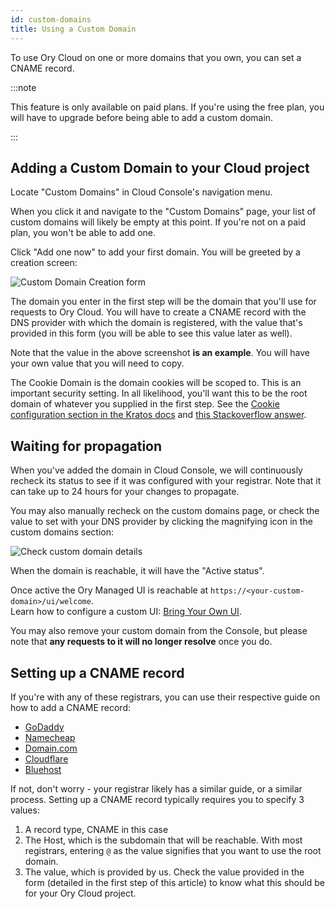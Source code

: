 ```yaml
---
id: custom-domains
title: Using a Custom Domain
---
```


To use Ory Cloud on one or more domains that you own, you can set a CNAME
record.

:::note

This feature is only available on paid plans. If you're using the free plan, you
will have to upgrade before being able to add a custom domain.

:::

## Adding a Custom Domain to your Cloud project

Locate "Custom Domains" in Cloud Console's navigation menu.

When you click it and navigate to the "Custom Domains" page, your list of custom
domains will likely be empty at this point. If you're not on a paid plan, you
won't be able to add one.

Click "Add one now" to add your first domain. You will be greeted by a creation
screen:

![Custom Domain Creation form](./custom-domains/cname-create.png)

The domain you enter in the first step will be the domain that you'll use for
requests to Ory Cloud. You will have to create a CNAME record with the DNS
provider with which the domain is registered, with the value that's provided in
this form (you will be able to see this value later as well).

Note that the value in the above screenshot **is an example**. You will have
your own value that you will need to copy.

The Cookie Domain is the domain cookies will be scoped to. This is an important
security setting. In all likelihood, you'll want this to be the root domain of
whatever you supplied in the first step. See the
[Cookie configuration section in the Kratos docs](https://www.ory.sh/kratos/docs/guides/configuring-cookies/)
and [this Stackoverflow answer](https://stackoverflow.com/a/23086139).

## Waiting for propagation

When you've added the domain in Cloud Console, we will continuously recheck its
status to see if it was configured with your registrar. Note that it can take up
to 24 hours for your changes to propagate.

You may also manually recheck on the custom domains page, or check the value to
set with your DNS provider by clicking the magnifying icon in the custom domains
section:

![Check custom domain details](./custom-domains/cname-check.png)

When the domain is reachable, it will have the "Active status".

Once active the Ory Managed UI is reachable at
`https://<your-custom-domain>/ui/welcome`.  
Learn how to configure a custom UI:
[Bring Your Own UI](bring-your-user-interface.mdx).

You may also remove your custom domain from the Console, but please note that
**any requests to it will no longer resolve** once you do.

## Setting up a CNAME record

If you're with any of these registrars, you can use their respective guide on
how to add a CNAME record:

- [GoDaddy](https://www.godaddy.com/help/add-a-cname-record-19236)
- [Namecheap](https://www.namecheap.com/support/knowledgebase/article.aspx/9646/2237/how-to-create-a-cname-record-for-your-domain/)
- [Domain.com](https://www.domain.com/help/article/dns-management-how-to-update-cname-aliases)
- [Cloudflare](https://support.cloudflare.com/hc/en-us/articles/360019093151-Managing-DNS-records-in-Cloudflare)
- [Bluehost](https://my.bluehost.com/hosting/help/resource/714)

If not, don't worry - your registrar likely has a similar guide, or a similar
process. Setting up a CNAME record typically requires you to specify 3 values:

1. A record type, CNAME in this case
2. The Host, which is the subdomain that will be reachable. With most
   registrars, entering `@` as the value signifies that you want to use the root
   domain.
3. The value, which is provided by us. Check the value provided in the form
   (detailed in the first step of this article) to know what this should be for
   your Ory Cloud project.
